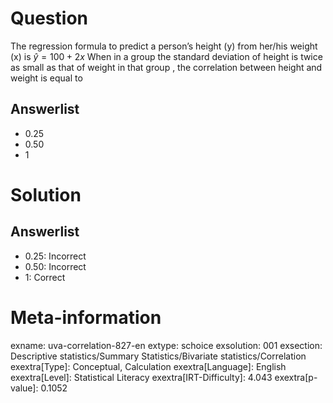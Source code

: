 Question
========

The regression formula to predict a person's height (y) from her/his weight (x) is $\hat{y}=100+2x$
When in a group the standard deviation of height is twice as small as that of weight in that group , the correlation between height and weight is equal to

Answerlist
----------

* 0.25
* 0.50
* 1

Solution
========

Answerlist
----------

* 0.25: Incorrect
* 0.50: Incorrect
* 1: Correct

Meta-information
================
exname: uva-correlation-827-en
extype: schoice
exsolution: 001
exsection: Descriptive statistics/Summary Statistics/Bivariate statistics/Correlation
exextra[Type]: Conceptual, Calculation
exextra[Language]: English
exextra[Level]: Statistical Literacy
exextra[IRT-Difficulty]: 4.043
exextra[p-value]: 0.1052
